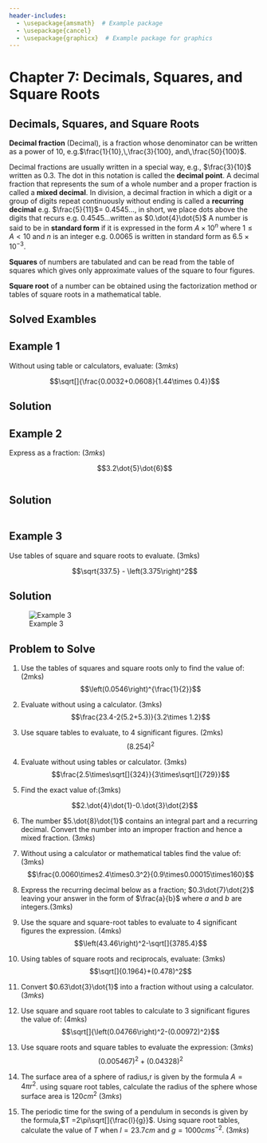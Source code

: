 ```yaml
---
header-includes:
  - \usepackage{amsmath}  # Example package
  - \usepackage{cancel}
  - \usepackage{graphicx}  # Example package for graphics
---
```


# Chapter 7: Decimals, Squares, and Square Roots {.unnumbered}

## Decimals, Squares, and Square Roots {.unnumbered}

**Decimal fraction** (Decimal), is a fraction whose denominator can be written as a power of $10$, e.g.$\frac{1}{10},\,\frac{3}{100}, and\,\frac{50}{100}$.

Decimal fractions are usually written in a special way, e.g., $\frac{3}{10}$ written as $0.3$. The dot in this notation is called the **decimal point**. A decimal fraction that represents the sum of a whole number and a proper fraction is called a **mixed decimal**. In division, a decimal fraction in which a digit or a group of digits repeat continuously without ending is called a **recurring decimal** e.g. $\frac{5}{11}$= 0.4545..., in short, we place dots above the digits that recurs e.g. 0.4545...written as $0.\dot{4}\dot{5}$ A number is said to be in **standard form** if it is expressed in the form $A\times 10^n$ where $1\leq A<10$ and $n$ is an integer e.g. $0.0065$ is written in standard form as $6.5\times 10^{-3}$.

**Squares** of numbers are tabulated and can be read from the table of squares which gives only approximate values of the square to four figures.

**Square root** of a number can be obtained using the factorization method or tables of square roots in a mathematical table.

## Solved Exambles

::: {.callout-note collapse="false"}
# Example 1

Without using table or calculators, evaluate: $(3mks)$

$$\sqrt[]{\frac{0.0032+0.0608}{1.44\times 0.4}}$$
:::

::: {.callout-caution collapse="true"}
# Solution

```{=latex}
\begin{equation}
\begin{split}
0.0032 + 0.0608 & = 0.0640 \\
1.44 \times 0.4 & = 0.576 \\
\Rightarrow \sqrt{\frac{0.064 \times 1000}{0.576 \times 1000}} & = \sqrt{\frac{64}{576}} \\
& = \frac{\sqrt{2^6}}{\sqrt{2^6 \times 3^2}} \\
& = \frac{\cancel{2^3}}{\cancel{2^3} \times 3} \\
& = \frac{1}{3}
\end{split}
\end{equation}
```
:::

::: {.callout-note collapse="false"}
# Example 2

Express as a fraction: $(3mks)$

$$3.2\dot{5}\dot{6}$$
:::

::: columns
::: {.callout-caution collapse="true"}
# Solution

::: {.column width="45%"}
```{=latex}
\begin{equation}
\begin{split}
\text{Let } r & = 3.25656\ldots \quad (i) \\
10r & = 32.5656\ldots \quad (ii) \\
100r & = 325.656\ldots \quad (iii) \\
1000r & = 3256.56\ldots \quad (iv) \\
\end{split}
\end{equation}
```
:::

::: {.column width="50%"}
```{=latex}
\begin{equation}
\begin{split}
& \text{Subtracting } (ii) \text{ from } (iv) \\ 
990r & = 3224 \\ 
r & = \frac{3224}{990} \\ 
\therefore \quad 3.2\dot{5}\dot{6} & = 3 \frac{127}{495} 
\end{split}
\end{equation}
```
:::
:::
:::

::: {.callout-note collapse="false"}
# Example 3

Use tables of square and square roots to evaluate.  (3mks)

$$\sqrt{337.5} - \left(3.375\right)^2$$
:::

::: {.callout-caution collapse="true"}
# Solution

![Example 3](images/Decimals_Ex3.png)
:::

::: {.callout-note collapse="false"}
## Problem to Solve

1.  Use the tables of squares and square roots only to find the value of: (2mks)
$$\left(0.0546\right)^{\frac{1}{2}}$$

2.  Evaluate without using a calculator. (3mks)
$$\frac{23.4-2(5.2+5.3)}{3.2\times 1.2}$$

3.  Use square tables to evaluate, to 4 significant figures. (2mks)
$$\left(8.254\right)^2$$

4.  Evaluate without using tables or calculator. (3mks)
$$\frac{2.5\times\sqrt[]{324}}{3\times\sqrt[]{729}}$$

5.  Find the exact value of:(3mks)
    
$$2.\dot{4}\dot{1}-0.\dot{3}\dot{2}$$

6.  The number $5.\dot{8}\dot{1}$ contains an integral part and a recurring decimal. Convert the number into an improper fraction and hence a mixed fraction. $(3mks)$

7.  Without using a calculator or mathematical tables find the value of:(3mks) 
$$\frac{0.0060\times2.4\times0.3^2}{0.9\times0.00015\times160}$$

8.  Express the recurring decimal below as a fraction; $0.3\dot{7}\dot{2}$ leaving your answer in the form of $\frac{a}{b}$ where $a$ and $b$ are integers.(3mks)

9.  Use the square and square-root tables to evaluate to 4 significant figures the expression. (4mks)
$$\left(43.46\right)^2-\sqrt[]{3785.4}$$

10. Using tables of square roots and reciprocals, evaluate: (3mks)
$$\sqrt[]{0.1964}+(0.478)^2$$

11. Convert $0.63\dot{3}\dot{1}$ into a fraction without using a calculator. $(3mks)$

12. Use square and square root tables to calculate to 3 significant figures the value of: (4mks) 
$$\sqrt[]{\left(0.04766\right)^2-(0.00972)^2}$$

13. Use square roots and square tables to evaluate the expression: $(3mks)$
$$\left(0.005467\right)^2+\left(0.04328\right)^2$$

14. The surface area of a sphere of radius,r is given by the formula $A = 4\pi r^2$. using square root tables, calculate the radius of the sphere whose surface area is $120 cm^2$  $(3mks)$

15. The periodic time for the swing of a pendulum in seconds is given by the formula,$T =2\pi\sqrt[]{\frac{l}{g}}$. Using square root tables, calculate the value of $T$ when $l = 23.7cm$ and $g = 1000 cms^{-2}$.  $(3mks)$
:::
